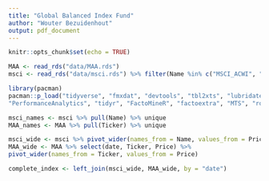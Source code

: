 ```yaml
---
title: "Global Balanced Index Fund"
author: "Wouter Bezuidenhout"
output: pdf_document
---
```


```r
knitr::opts_chunk$set(echo = TRUE)

MAA <- read_rds("data/MAA.rds")
msci <- read_rds("data/msci.rds") %>% filter(Name %in% c("MSCI_ACWI", "MSCI_USA", "MSCI_RE", "MSCI_Jap"))

library(pacman)
pacman::p_load("tidyverse", "fmxdat", "devtools", "tbl2xts", "lubridate", "readr",
"PerformanceAnalytics", "tidyr", "FactoMineR", "factoextra", "MTS", "robustbase", "rmgarch", "rugarch", "PortfolioAnalytics")


```

```r
msci_names <- msci %>% pull(Name) %>% unique
MAA_names <- MAA %>% pull(Ticker) %>% unique

msci_wide <- msci %>% pivot_wider(names_from = Name, values_from = Price)
MAA_wide <- MAA %>% select(date, Ticker, Price) %>%
pivot_wider(names_from = Ticker, values_from = Price)

complete_index <- left_join(msci_wide, MAA_wide, by = "date")


```

